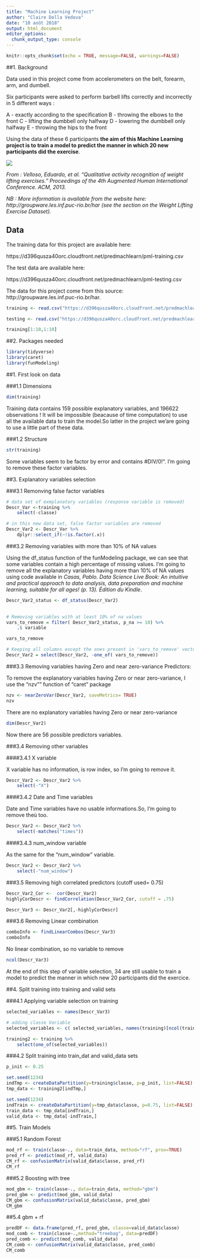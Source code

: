 ```yaml
---
title: "Machine Learning Project"
author: "Claire Della Vedova"
date: "10 août 2018"
output: html_document
editor_options: 
  chunk_output_type: console
---
```


```r
knitr::opts_chunk$set(echo = TRUE, message=FALSE, warnings=FALSE)
```


##1. Background


Data used in this project come from accelerometers on the belt, forearm, arm, and dumbell.

Six participants were asked to perform barbell lifts correctly and incorrectly in 5 different ways : 

A - exactly according to the specification
B - throwing the elbows to the front
C - lifting the dumbbell only halfway
D - lowering the dumbbell only halfway
E - throwing the hips to the front



Using the data of these 6 participants **the aim of this Machine Learning project is to train a model to predict the manner in which 20 new participants did the exercise**. 



![](img/sensors.jpg)

*From : Velloso, Eduardo, et al. "Qualitative activity recognition of weight lifting exercises." Proceedings of the 4th Augmented Human International Conference. ACM, 2013.*


*NB : More information is available from the website here: http://groupware.les.inf.puc-rio.br/har (see the section on the Weight Lifting Exercise Dataset).*

## Data

The training data for this project are available here:

https://d396qusza40orc.cloudfront.net/predmachlearn/pml-training.csv

The test data are available here:

https://d396qusza40orc.cloudfront.net/predmachlearn/pml-testing.csv

The data for this project come from this source: http://groupware.les.inf.puc-rio.br/har. 


```r
training <- read.csv("https://d396qusza40orc.cloudfront.net/predmachlearn/pml-training.csv")

testing <- read.csv("https://d396qusza40orc.cloudfront.net/predmachlearn/pml-testing.csv")

training[1:10,1:10]
```



##2. Packages needed

```r

library(tidyverse)
library(caret)
library(funModeling)

```

##1. First look on data

###1.1 Dimensions
```r
dim(training)
```

Training data contains 159 possible explanatory variables, and 196622 observations ! It will be impossible (beacause of time computation) to use all the available data to train the model.So latter in the project we'are going to use a little part of these data.

###1.2 Structure
```r
str(training)
```

Some variables seem to be factor by error and contains #DIV/0!". I'm going to remove these factor variables.



##3. Explanatory variables selection


###3.1 Remonving false factor variables

```r
# data set of exmplanatory variables (response variable is removed)
Descr_Var <-training %>%
	select(-classe)

# in this new data set, false factor variables are removed
Descr_Var2 <- Descr_Var %>%
	dplyr::select_if(~!is.factor(.x))

```



###3.2 Removing variables with more than 10% of NA values


Using the df_status function of the funModeling package, we can see that some variables contain a high percentage of missing values. I'm going to remove all the explanatory variables having more than 10% of NA values using code available in *Casas, Pablo. Data Science Live Book: An intuitive and practical approach to data analysis, data preparation and machine learning, suitable for all ages! (p. 13). Édition du Kindle*.   

```r
Descr_Var2_status <- df_status(Descr_Var2)
 
```

```r
# Removing variables with at least 10% of na values 
vars_to_remove = filter( Descr_Var2_status, p_na >= 10) %>%
	.$ variable 

vars_to_remove

```

```r
# Keeping all columns except the ones present in 'vars_to_remove' vector 
Descr_Var2 = select(Descr_Var2, -one_of( vars_to_remove))

```



###3.3 Removing variables having Zero and near zero-variance Predictors:

To remove the explanatory variables having Zero or near zero-variance, I use the "nzv"" function of "caret" package

```r
nzv <- nearZeroVar(Descr_Var2, saveMetrics= TRUE)
nzv

```

There are no explanatory variables having Zero or near zero-variance

```r
dim(Descr_Var2)
```

Now there are 56 possible predictors variables.

###3.4 Removing other variables

####3.4.1 X variable

X variable has no information, is row index, so I'm going to remove it.

```r
Descr_Var2 <- Descr_Var2 %>%
	select(-"X")
```


####3.4.2 Date and Time variables

Date and Time variables have no usable informations.So, I'm going to remove theù too.
```r

Descr_Var2 <- Descr_Var2 %>%
	select(-matches("times"))

```

####3.4.3 num_window variable

As the same for the "num_window" variable.
```r
Descr_Var2 <- Descr_Var2 %>%
	select(-"num_window")
```


###3.5 Removing high correlated predictors (cutoff used= 0.75)
```r


Descr_Var2_Cor <-  cor(Descr_Var2)
highlyCorDescr <- findCorrelation(Descr_Var2_Cor, cutoff = .75)

Descr_Var3 <- Descr_Var2[,-highlyCorDescr]

```



###3.6 Removing Linear combination

```r
comboInfo <- findLinearCombos(Descr_Var3)
comboInfo 
```

No linear combination, so no variable to remove



```r
ncol(Descr_Var3)
```

At the end of this step of variable selection, 34 are still usable to train a model to predict the manner in which new 20 participants did the exercice.

##4. Split training into training and valid sets

###4.1 Applying variable selection on training

```r
selected_variables <- names(Descr_Var3)

# adding classe Variable
selected_variables <- c( selected_variables, names(training)[ncol(training)])

```


```r

training2 <- training %>%
	select(one_of(selected_variables))


```

###4.2 Split training into train_dat and valid_data sets

```r
p_init <- 0.25

set.seed(1234)
indTmp <- createDataPartition(y=training$classe, p=p_init, list=FALSE)
tmp_data <- training2[indTmp,]

set.seed(1234)
indTrain <- createDataPartition(y=tmp_data$classe, p=0.75, list=FALSE)
train_data <- tmp_data[indTrain,]
valid_data <- tmp_data[-indTrain,]
```

##5. Train Models

###5.1 Random Forest

```r
mod_rf <- train(classe~., data=train_data, method="rf", prox=TRUE)
pred_rf <- predict(mod_rf, valid_data)
CM_rf <- confusionMatrix(valid_data$classe, pred_rf)
CM_rf
```

###5.2 Boosting with tree

```r
mod_gbm <- train(classe~., data=train_data, method="gbm")
pred_gbm <- predict(mod_gbm, valid_data)
CM_gbm <- confusionMatrix(valid_data$classe, pred_gbm)
CM_gbm 
```


##5.4 gbm + rf

```r
predDF <- data.frame(pred_rf, pred_gbm, classe=valid_data$classe)
mod_comb <- train(classe~.,method="treebag", data=predDF)
pred_comb <- predict(mod_comb, valid_data)
CM_comb <- confusionMatrix(valid_data$classe, pred_comb)
CM_comb
```



